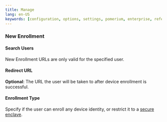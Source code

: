 ```yaml
---
title: Manage
lang: en-US
keywords: [configuration, options, settings, pomerium, enterprise, reference]
---
```



### New Enrollment

<NewEnrollment />

#### Search Users

New Enrollment URLs are only valid for the specified user.

#### Redirect URL

**Optional**: The URL the user will be taken to after device enrollment is successful.

#### Enrollment Type

Specify if the user can enroll any device identity, or restrict it to a [secure enclave](/docs/concepts/device-identity#secure-enclaves).

[route-concept]: /docs/concepts/routes
[route-reference]: /docs/concepts/routes
[namespace-concept]: /docs/concepts/namespacing
[namespace-reference]: /docs/concepts/namespacing
[service-accounts-concept]: /docs/concepts/service-accounts
[policy-reference]: /docs/enterprise/reference/manage#policies-2
